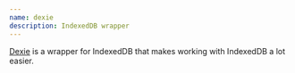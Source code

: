 ```yaml
---
name: dexie
description: IndexedDB wrapper
---
```


[Dexie](https://dexie.org/) is a wrapper for IndexedDB that makes working with IndexedDB a lot easier.